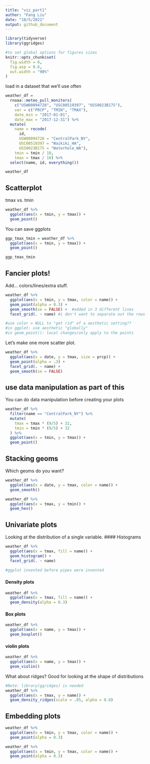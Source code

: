 ```yaml
---
title: "viz_part1"
author: "Fang Liu"
date: "10/5/2021"
output: github_document
---
```


```r
library(tidyverse)
library(ggridges)

#to set global options for figures sizes
knitr::opts_chunk$set(
  fig.width = 6,
  fig.asp = 0.6,
  out.width = "90%"
)
```

load in a dataset that we'll use often 
```r
weather_df = 
  rnoaa::meteo_pull_monitors(
    c("USW00094728", "USC00519397", "USS0023B17S"),
    var = c("PRCP", "TMIN", "TMAX"), 
    date_min = "2017-01-01",
    date_max = "2017-12-31") %>%
  mutate(
    name = recode(
      id, 
      USW00094728 = "CentralPark_NY", 
      USC00519397 = "Waikiki_HA",
      USS0023B17S = "Waterhole_WA"),
    tmin = tmin / 10,
    tmax = tmax / 10) %>%
  select(name, id, everything())

weather_df
```

## Scatterplot 
tmax vs. tmin
```r
weather_df %>%
  ggplot(aes(x = tmin, y = tmax)) +
  geom_point()
```
You can save ggplots
```r
ggp_tmax_tmin = weather_df %>%
  ggplot(aes(x = tmin, y = tmax)) +
  geom_point()

ggp_tmax_tmin
```

## Fancier plots!
Add... colors/lines/extra stuff.
```r
weather_df %>%
  ggplot(aes(x = tmin, y = tmax, color = name)) +
  geom_point(alpha = 0.3) + 
  geom_smooth(se = FALSE) +  #added in 3 different lines
  facet_grid(. ~ name) #i don't want to separate out the rows

#use color = NULL to "get rid" of a aesthetic setting??
#in ggplot: use aesthetic "globally" 
#in geom_point(): local changes/only apply to the points
```

Let's make one more scatter plot.
```r
weather_df %>%
  ggplot(aes(x = date, y = tmax, size = prcp)) +
  geom_point(alpha = .3) +
  facet_grid(. ~ name) + 
  geom_smooth(se = FALSE)
```

## use data manipulation as part of this
You can do data manipulation before creating your plots 
```r
weather_df %>%
  filter(name == "CentralPark_NY") %>%
  mutate(
    tmax = tmax * (9/5) + 32,
    tmin = tmin * (9/5) + 32
  ) %>% 
  ggplot(aes(x = tmin, y = tmax)) +
  geom_point()
```

## Stacking geoms

Which geoms do you want?

```r
weather_df %>%
  ggplot(aes(x = date, y = tmax, color = name)) +
  geom_smooth()
```

```r
weather_df %>%
  ggplot(aes(x = tmax, y = tmin)) +
  geom_hex()
```

## Univariate plots 

Looking at the distribution of a single variable.
#### Histograms
```r
weather_df %>%
  ggplot(aes(x = tmax, fill = name)) +
  geom_histogram() + 
  facet_grid(. ~ name)
  
#ggplot invented before pipes were invented
```

#### Density plots
```r
weather_df %>%
  ggplot(aes(x = tmax, fill = name)) +
  geom_density(alpha = 0.3)
```

#### Box plots
```r
weather_df %>%
  ggplot(aes(x = name, y = tmax)) + 
  geom_boxplot()
```

#### violin plots
```r
weather_df %>%
  ggplot(aes(x = name, y = tmax)) + 
  geom_violin()
```

What about ridges? Good for looking at the shape of distributions 
```r
#Note: library(ggridges) is needed 
weather_df %>%
  ggplot(aes(x = tmax, y = name)) + 
  geom_density_ridges(scale = .85, alpha = 0.8)

```

## Embedding plots

```r
weather_df %>%
  ggplot(aes(x = tmin, y = tmax, color = name)) +
  geom_point(alpha = 0.3)
```

```r
weather_df %>%
  ggplot(aes(x = tmin, y = tmax, color = name)) +
  geom_point(alpha = 0.3)
```


